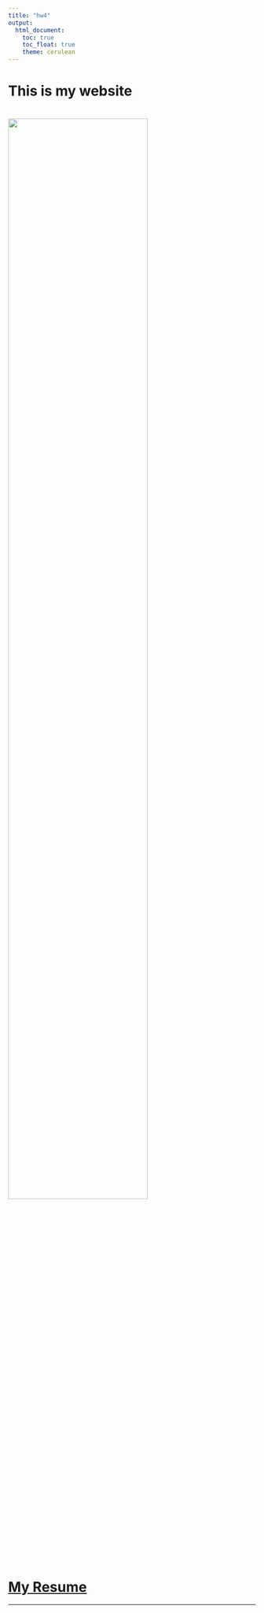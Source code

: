 ```yaml
---
title: "hw4"
output: 
  html_document:
    toc: true
    toc_float: true
    theme: cerulean
---
```


# This is my website


# <img src="image.jpg" style="width:75%">

# [My Resume](about.html)


---

